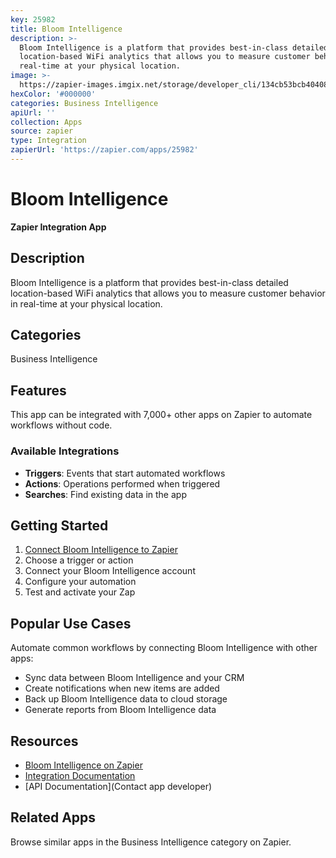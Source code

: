 ```yaml
---
key: 25982
title: Bloom Intelligence
description: >-
  Bloom Intelligence is a platform that provides best-in-class detailed
  location-based WiFi analytics that allows you to measure customer behavior in
  real-time at your physical location.
image: >-
  https://zapier-images.imgix.net/storage/developer_cli/134cb53bcb4040818fe0853a97d47aeb.png?auto=format%2Ccompress&ixlib=python-3.0.0&q=50
hexColor: '#000000'
categories: Business Intelligence
apiUrl: ''
collection: Apps
source: zapier
type: Integration
zapierUrl: 'https://zapier.com/apps/25982'
---
```

# Bloom Intelligence

**Zapier Integration App**

## Description

Bloom Intelligence is a platform that provides best-in-class detailed location-based WiFi analytics that allows you to measure customer behavior in real-time at your physical location.

## Categories

Business Intelligence

## Features

This app can be integrated with 7,000+ other apps on Zapier to automate workflows without code.

### Available Integrations

- **Triggers**: Events that start automated workflows
- **Actions**: Operations performed when triggered
- **Searches**: Find existing data in the app

## Getting Started

1. [Connect Bloom Intelligence to Zapier](https://zapier.com/apps/25982)
2. Choose a trigger or action
3. Connect your Bloom Intelligence account
4. Configure your automation
5. Test and activate your Zap

## Popular Use Cases

Automate common workflows by connecting Bloom Intelligence with other apps:

- Sync data between Bloom Intelligence and your CRM
- Create notifications when new items are added
- Back up Bloom Intelligence data to cloud storage
- Generate reports from Bloom Intelligence data

## Resources

- [Bloom Intelligence on Zapier](https://zapier.com/apps/25982)
- [Integration Documentation](https://zapier.com/apps/25982/integrations)
- [API Documentation](Contact app developer)

## Related Apps

Browse similar apps in the Business Intelligence category on Zapier.
